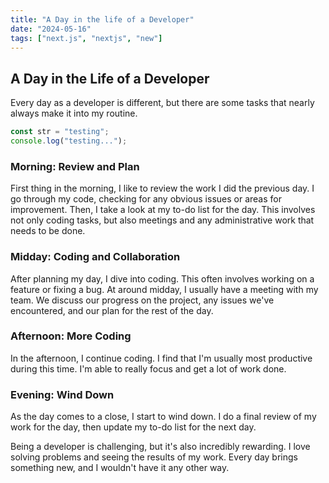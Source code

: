 ```yaml
---
title: "A Day in the life of a Developer"
date: "2024-05-16"
tags: ["next.js", "nextjs", "new"]
---
```


<CustomImage
  src="htts://raw.githubusercontent.com/wai852/blogposts/main/images/developer_day.png"
  alt="Description of SSR and SSG"
/>

## A Day in the Life of a Developer

Every day as a developer is different, but there are some tasks that nearly always make it into my routine.

```jsx
const str = "testing";
console.log("testing...");
```

### Morning: Review and Plan

First thing in the morning, I like to review the work I did the previous day. I go through my code, checking for any obvious issues or areas for improvement. Then, I take a look at my to-do list for the day. This involves not only coding tasks, but also meetings and any administrative work that needs to be done.

### Midday: Coding and Collaboration

After planning my day, I dive into coding. This often involves working on a feature or fixing a bug. At around midday, I usually have a meeting with my team. We discuss our progress on the project, any issues we've encountered, and our plan for the rest of the day.

### Afternoon: More Coding

In the afternoon, I continue coding. I find that I'm usually most productive during this time. I'm able to really focus and get a lot of work done.

### Evening: Wind Down

As the day comes to a close, I start to wind down. I do a final review of my work for the day, then update my to-do list for the next day.

Being a developer is challenging, but it's also incredibly rewarding. I love solving problems and seeing the results of my work. Every day brings something new, and I wouldn't have it any other way.
